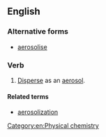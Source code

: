 ==English==

===Alternative forms===
*[[aerosolise]] {{qualifier|mainly British}}

===Verb===
{{en-verb|aerosolizes|aerosolizing|aerosolized|aerosolized}}

# [[disperse|Disperse]] as an [[aerosol]].

====Related terms====
*[[aerosolization]]

[[Category:en:Physical chemistry]]